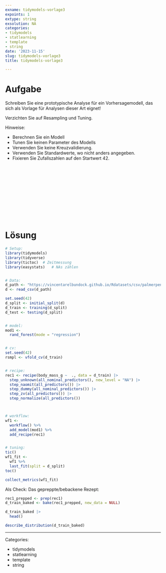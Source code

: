 ```yaml
---
exname: tidymodels-vorlage3
expoints: 1
extype: string
exsolution: NA
categories:
- tidymodels
- statlearning
- template
- string
date: '2023-11-15'
slug: tidymodels-vorlage3
title: tidymodels-vorlage3

---
```





# Aufgabe

<!-- Schreiben Sie eine Vorlage für eine prädiktive Analyse mit Tidymodels! -->

Schreiben Sie eine prototypische Analyse für ein Vorhersagemodell, das sich als Vorlage für Analysen dieser Art eignet!

Verzichten Sie auf Resampling und Tuning.

Hinweise:

- Berechnen Sie ein Modell
- Tunen Sie keinen Parameter des Modells
- Verwenden Sie keine Kreuzvalidierung.
- Verwenden Sie Standardwerte, wo nicht anders angegeben.
- Fixieren Sie Zufallszahlen auf den Startwert 42.






</br>
</br>
</br>
</br>
</br>
</br>
</br>
</br>
</br>
</br>

# Lösung

```r
# Setup:
library(tidymodels)
library(tidyverse)
library(tictoc)  # Zeitmessung
library(easystats)   # NAs zählen


# Data:
d_path <- "https://vincentarelbundock.github.io/Rdatasets/csv/palmerpenguins/penguins.csv"
d <- read_csv(d_path)

set.seed(42)
d_split <- initial_split(d)
d_train <- training(d_split)
d_test <- testing(d_split)


# model:
mod1 <-
  rand_forest(mode = "regression")


# cv:
set.seed(42)
rsmpl <- vfold_cv(d_train)


# recipe:
rec1 <- recipe(body_mass_g ~  ., data = d_train) |> 
  step_unknown(all_nominal_predictors(), new_level = "NA") |> 
  step_naomit(all_predictors()) |> 
  step_dummy(all_nominal_predictors()) |> 
  step_zv(all_predictors()) |> 
  step_normalize(all_predictors()) 



# workflow:
wf1 <-
  workflow() %>% 
  add_model(mod1) %>% 
  add_recipe(rec1)


# tuning:
tic()
wf1_fit <-
  wf1 %>% 
  last_fit(split = d_split)
toc()

collect_metrics(wf1_fit)
```

Als Check: Das gepreppte/bebackene Rezept:

```r
rec1_prepped <- prep(rec1)
d_train_baked <- bake(rec1_prepped, new_data = NULL)
```


```r
d_train_baked |> 
  head()
```

```r
describe_distribution(d_train_baked)
```





---

Categories: 

- tidymodels
- statlearning
- template
- string

